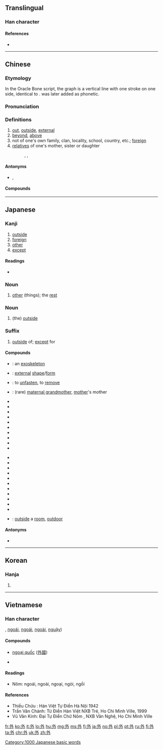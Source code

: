 ==Translingual==
{{stroke order|strokes=5}}

===Han character===
{{Han char|rn=36|rad=夕|as=02|sn=5|four=23200|canj=NIY|ids=⿰夕卜}}

====References====
* {{Han ref|kx=0246.020|dkj=05750|dj=0487.050|hdz=20860.010|uh=5916|ud=22806|bh=A57E|bd=42366}}

----

==Chinese==
{{zh-forms}}

===Etymology===
In the Oracle Bone script, the graph is a vertical line with one stroke on one side, identical to {{zh-l|卜|divination}}. {{zh-l|月}} was later added as phonetic.

===Pronunciation===
{{zh-pron
|m=wài
|c=ngoi6
|c_note=ngoi6 - correct; oi6 - lazy pronunciation
|h=pfs=ngoi
|md=nguôi/ngiê
|md_note=nguôi - literary; ngiê - colloquial
|mn=gōa/gōe
|mn_note=gōa - literary; gōe - colloquial
|w=3nga
|mc=y
|oc=y
|cat=a,n
}}

===Definitions===
{{zh-hanzi}}

# [[out]], [[outside]], [[external]]
# [[beyond]], [[above]]
# not of one's own family, clan, locality, school, country, etc.; [[foreign]]
# [[relatives]] of one's mother, sister or daughter
#: {{zh-l|外婆|maternal grandmother}}, {{zh-l|外孙|daughter's son}}, {{zh-l|外祖父|maternal grandfather}}

====Antonyms====
* {{zh-l|裡/里}}, {{zh-l|內/内}}

====Compounds====
{{der5
|{{zh-l|外办}}
|{{zh-l|外邦}}
|{{zh-l|外币}}
|{{zh-l|外边}}, {{zh-l|外边儿}}
|{{zh-l|外表}}
|{{zh-l|外宾}}
|{{zh-l|外部}}
|{{zh-l|外埠}}
|{{zh-l|外财}}
|{{zh-l|外层空间}}
|{{zh-l|外场}}
|{{zh-l|外钞}}
|{{zh-l|外臣}}
|{{zh-l|外出}}
|{{zh-l|外出血}}
|{{zh-l|外传}}
|{{zh-l|外存}}
|{{zh-l|外带}}
|{{zh-l|外道}}
|{{zh-l|外敌}}
|{{zh-l|外地}}
|{{zh-l|外电}}
|{{zh-l|外电路}}
|{{zh-l|外电阻}}
|{{zh-l|外调}}
|{{zh-l|外耳}}
|{{zh-l|外分泌}}
|{{zh-l|外敷}}
|{{zh-l|外港}}
|{{zh-l|外公}}
|{{zh-l|外功}}, {{zh-l|外功儿}}
|{{zh-l|外骨骼}}
|{{zh-l|外观}}
|{{zh-l|外国}}
|{{zh-l|外国语}}
|{{zh-l|外海}}
|{{zh-l|外行}}
|{{zh-l|外号}}, {{zh-l|外号儿}}
|{{zh-l|外话}}
|{{zh-l|外踝}}
|{{zh-l|外患}}
|{{zh-l|外汇}}
|{{zh-l|外汇留成}}
|{{zh-l|外婚制}}
|{{zh-l|外活}}, {{zh-l|外活儿}}
|{{zh-l|外货}}
|{{zh-l|外祸}}
|{{zh-l|外籍}}
|{{zh-l|外加}}
|{{zh-l|外间}}, {{zh-l|外间儿}}
|{{zh-l|外江}}
|{{zh-l|外交}}
|{{zh-l|外交辞令}}
|{{zh-l|外交特权}}
|{{zh-l|外交团}}
|{{zh-l|外角}}
|{{zh-l|外界}}
|{{zh-l|外景}}
|{{zh-l|外科}}
|{{zh-l|外壳}}
|{{zh-l|外客}}
|{{zh-l|外寇}}
|{{zh-l|外快}}
|{{zh-l|外来}}
|{{zh-l|外来户}}
|{{zh-l|外来语}}
|{{zh-l|外力}}
|{{zh-l|外流}}
|{{zh-l|外路}}
|{{zh-l|外露}}
|{{zh-l|外轮}}
|{{zh-l|外贸}}
|{{zh-l|外貌}}
|{{zh-l|外面}}, {{zh-l|外面儿}}
|{{zh-l|外面儿光}}
|{{zh-l|外胚层}}
|{{zh-l|外婆}}
|{{zh-l|外戚}}
|{{zh-l|外企}}
|{{zh-l|外欠}}
|{{zh-l|外强中干}}
|{{zh-l|外侨}}
|{{zh-l|外勤}}
|{{zh-l|外圈}}
|{{zh-l|外人}}
|{{zh-l|外伤}}
|{{zh-l|外商}}
|{{zh-l|外生殖器}}
|{{zh-l|外甥}}
|{{zh-l|外甥女}}, {{zh-l|外甥女儿}}
|{{zh-l|外省}}
|{{zh-l|外史}}
|{{zh-l|外事}}
|{{zh-l|外饰}}
|{{zh-l|外室}}
|{{zh-l|外手}}, {{zh-l|外手儿}}
|{{zh-l|外首}}
|{{zh-l|外水}}
|{{zh-l|外孙}}
|{{zh-l|外孙女}}, {{zh-l|外孙女儿}}
|{{zh-l|外孙子}}
|{{zh-l|外胎}}
|{{zh-l|外逃}}
|{{zh-l|外套}}, {{zh-l|外套儿}}
|{{zh-l|外头}}
|{{zh-l|外围}}
|{{zh-l|外围设备}}
|{{zh-l|外文}}
|{{zh-l|外屋}}
|{{zh-l|外侮}}
|{{zh-l|外务}}
|{{zh-l|外骛}}
|{{zh-l|外县}}
|{{zh-l|外线}}
|{{zh-l|外乡}}
|{{zh-l|外向}}
|{{zh-l|外向型}}
|{{zh-l|外销}}
|{{zh-l|外心}}
|{{zh-l|外星人}}
|{{zh-l|外行星}}
|{{zh-l|外形}}
|{{zh-l|外姓}}
|{{zh-l|外烟}}
|{{zh-l|外延}}
|{{zh-l|外焰}}
|{{zh-l|外扬}}
|{{zh-l|外洋}}
|{{zh-l|外衣}}
|{{zh-l|外溢}}
|{{zh-l|外因}}
|{{zh-l|外阴}}
|{{zh-l|外引内联}}
|{{zh-l|外语}}
|{{zh-l|外遇}}
|{{zh-l|外园内方}}
|{{zh-l|外援}}
|{{zh-l|外在}}
|{{zh-l|外债}}
|{{zh-l|外长}}
|{{zh-l|外罩}}, {{zh-l|外罩儿}}
|{{zh-l|外痔}}
|{{zh-l|外资}}
|{{zh-l|外族}}
|{{zh-l|外祖父}}
|{{zh-l|外祖母}}
}}

----

==Japanese==

===Kanji===
{{ja-kanji|grade=2|rs=夕02}}

# [[outside]]
# [[foreign]]
# [[other]]
# [[except]]

====Readings====
* {{ja-readings
|goon=[[げ]] (ge)
|kanon=[[がい]] (gai)
|toon=[[うい]] (ui) {{qualifier|non-[[w:Jōyō kanji|Jōyō]] reading}}
|kun=[[そと]] (soto), [[ほか]] (hoka), [[はずす]] ([[外す]], hazusu)}}

===Noun===
{{ja-noun|ほか}}

# [[other]] (things); the [[rest]]

===Noun===
{{ja-noun|そと}}

# (the) [[outside]]

===Suffix===
{{ja-pos|がい|suffix}}

# [[outside]] of; [[except]] for

====Compounds====
{{der-top|Compounds}}
* {{ja-r|外骨格|がいこっかく}}: an [[exoskeleton]]
* {{ja-r|外形|がいけい}}: [[external]] [[shape]]/[[form]]
* {{ja-r|外す|はずす}}: to [[unfasten]], to [[remove]]
* {{ja-r|外祖母|がいそぼ}}: (rare) [[maternal grandmother]], [[mother]]'s mother
* {{ja-r|外交|がいこう}}
* {{ja-r|外人|がいじん}}
* {{ja-r|外傷|がいしょう}}
* {{ja-r|外出|がいしゅつ}}
* {{ja-r|外務省|がいむしょう}}
* {{ja-r|外国|がいこく}}
* {{ja-r|外国人|がいこくじん}}
* {{ja-r|外国語|がいこくご}}
* {{ja-r|外来|がいらい}}
* {{ja-r|外来語|がいらいご}}
{{der-mid}}
* {{ja-r|外泊|がいはく}}
* {{ja-r|外相|がいしょう}}
* {{ja-r|外科|げか}}
* {{ja-r|外耳|がいじ}}
* {{ja-r|外苑|がいえん}}
* {{ja-r|外資|がいし}}
* {{ja-r|外貨|がいか}}
* {{ja-r|外装|がいそう}}
* {{ja-r|外道|げどう}}
* {{ja-r|外部|がいぶ}}
* {{ja-r|海外|かいがい}}
* {{ja-r|室外|しつがい}}: [[outside]] a [[room]], [[outdoor]]
{{der-bottom}}

====Antonyms====
* {{l|ja|内}}

[[Category:1000 Japanese basic words]]

----

==Korean==

===Hanja===
{{ko-hanja|hangeul=외|rv=oe|mr=oe|y=oy|eumhun=바깥|ehrv=bakkat|ehmr=pakkat|ehy=pakkath}}

# {{defn|lang=ko|sort=夕02}}

----

==Vietnamese==

===Han character===
{{vi-hantu|[[ngoại]]|rs=夕02}}, [[ngoái]], [[ngoải]], [[ngoài]], [[nguậy]])

====Compounds====
* [[ngoại quốc]] ([[外國]])

* {{defn|lang=vi|sort=夕02}}

====Readings====
* Nôm: ngoái, ngoài, ngoại, ngòi, ngồi

====References====
* Thiều Chửu : Hán Việt Tự Điển Hà Nội 1942
* Trần Văn Chánh: Từ Điển Hán Việt NXB Trẻ, Ho Chi Minh Ville, 1999
* Vũ Văn Kính: Đại Tự Điển Chữ Nôm , NXB Văn Nghệ, Ho Chi Minh Ville

[[fr:外]]
[[ko:外]]
[[it:外]]
[[lo:外]]
[[hu:外]]
[[mg:外]]
[[ms:外]]
[[fj:外]]
[[ja:外]]
[[no:外]]
[[pl:外]]
[[pt:外]]
[[ru:外]]
[[fi:外]]
[[ta:外]]
[[chr:外]]
[[uk:外]]
[[zh:外]]
